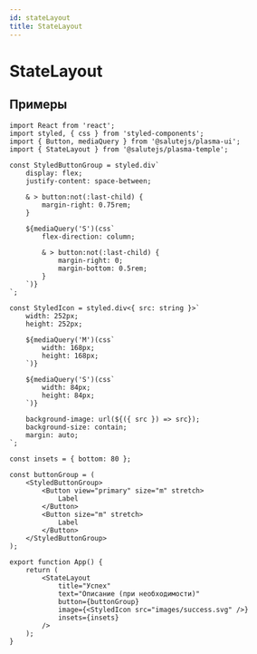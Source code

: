 ```yaml
---
id: stateLayout
title: StateLayout
---
```



# StateLayout
<Description name="StateLayout" />
<PropsTable name="StateLayout" />


## Примеры

```tsx
import React from 'react';
import styled, { css } from 'styled-components';
import { Button, mediaQuery } from '@salutejs/plasma-ui';
import { StateLayout } from '@salutejs/plasma-temple';

const StyledButtonGroup = styled.div`
    display: flex;
    justify-content: space-between;

    & > button:not(:last-child) {
        margin-right: 0.75rem;
    }

    ${mediaQuery('S')(css`
        flex-direction: column;

        & > button:not(:last-child) {
            margin-right: 0;
            margin-bottom: 0.5rem;
        }
    `)}
`;

const StyledIcon = styled.div<{ src: string }>`
    width: 252px;
    height: 252px;

    ${mediaQuery('M')(css`
        width: 168px;
        height: 168px;
    `)}

    ${mediaQuery('S')(css`
        width: 84px;
        height: 84px;
    `)}

    background-image: url(${({ src }) => src});
    background-size: contain;
    margin: auto;
`;

const insets = { bottom: 80 };

const buttonGroup = (
    <StyledButtonGroup>
        <Button view="primary" size="m" stretch>
            Label
        </Button>
        <Button size="m" stretch>
            Label
        </Button>
    </StyledButtonGroup>
);

export function App() {
    return (
        <StateLayout
            title="Успех"
            text="Описание (при необходимости)"
            button={buttonGroup}
            image={<StyledIcon src="images/success.svg" />}
            insets={insets}
        />
    );
}
```
